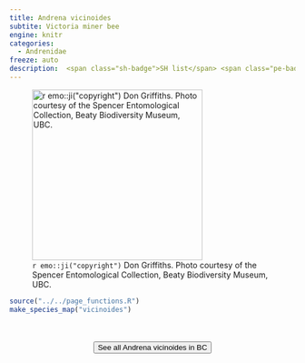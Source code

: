 ```yaml
---
title: Andrena vicinoides
subtite: Victoria miner bee
engine: knitr
categories:
  - Andrenidae
freeze: auto
description:  <span class="sh-badge">SH list</span> <span class="pe-badge">PM Evidence</span> <span class="gali-badge">Galiano</span>
---
```

![`r emo::ji("copyright")` Don Griffiths. Photo courtesy of the Spencer Entomological Collection, Beaty Biodiversity Museum, UBC.](https://www.zoology.ubc.ca/entomology/main/Hymenoptera/Andrenidae/Andrena%20vicinoides%20(3lateral).jpg){height=300}





```r
source("../../page_functions.R")
make_species_map("vicinoides")
```
<br><br>
<center>


<a href="https://www.zoology.ubc.ca/entomology/main/Hymenoptera/Andrenidae/Andrena%20vicinoides.php"><button type="button" class="btn btn-secondary">See all Andrena vicinoides in BC <i class="fa-solid fa-arrow-up-right-from-square"></i> </button></a>
</center>
